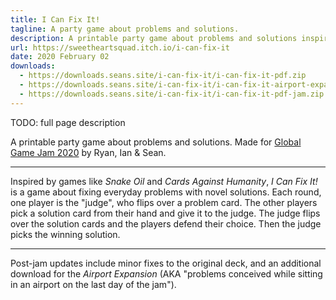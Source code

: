 ```yaml
---
title: I Can Fix It!
tagline: A party game about problems and solutions.
description: A printable party game about problems and solutions inspired by games like Snake Oil and Cards Against Humanity.
url: https://sweetheartsquad.itch.io/i-can-fix-it
date: 2020 February 02
downloads:
  - https://downloads.seans.site/i-can-fix-it/i-can-fix-it-pdf.zip
  - https://downloads.seans.site/i-can-fix-it/i-can-fix-it-airport-expansion-pdf.zip
  - https://downloads.seans.site/i-can-fix-it/i-can-fix-it-pdf-jam.zip
---
```


TODO: full page description



A printable party game about problems and solutions. Made for [Global Game Jam 2020](https://globalgamejam.org/2020/games/i-can-fix-5) by Ryan, Ian & Sean.

---

Inspired by games like <em>Snake Oil</em> and <em>Cards Against Humanity</em>, <em>I Can Fix It!</em> is a game about fixing everyday problems with novel solutions. Each round, one player is the "judge", who flips over a problem card. The other players pick a solution card from their hand and give it to the judge. The judge flips over the solution cards and the players defend their choice. Then the judge picks the winning solution.

---

Post-jam updates include minor fixes to the original deck, and an additional download for the <em>Airport Expansion</em> (AKA "problems conceived while sitting in an airport on the last day of the jam").<br>
